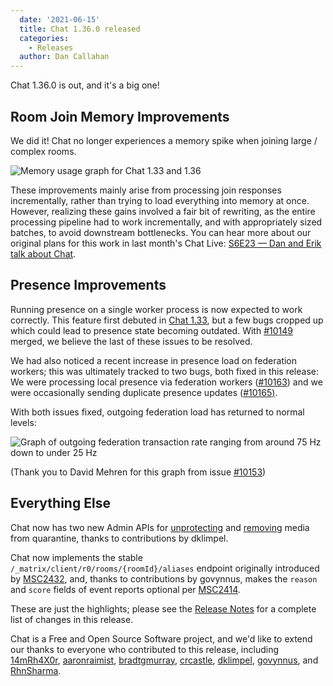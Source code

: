 ```yaml
---
  date: '2021-06-15'
  title: Chat 1.36.0 released
  categories:
    - Releases
  author: Dan Callahan
---
```


Chat 1.36.0 is out, and it's a big one!

## Room Join Memory Improvements

We did it! Chat no longer experiences a memory spike when joining large / complex rooms.

![Memory usage graph for Chat 1.33 and 1.36](/blog/img/2021-06-15-synapse-1.36-join-memory.png)

These improvements mainly arise from processing join responses incrementally, rather than trying to load everything into memory at once. However, realizing these gains involved a fair bit of rewriting, as the entire processing pipeline had to work incrementally, and with appropriately sized batches, to avoid downstream bottlenecks. You can hear more about our original plans for this work in last month's Chat Live: [S6E23 — Dan and Erik talk about Chat](https://www.youtube.com/watch?v=694VuhmVmfo).

## Presence Improvements

Running presence on a single worker process is now expected to work correctly. This feature first debuted in [Chat 1.33](/blog/2021/05/05/synapse-1-33-0-released), but a few bugs cropped up which could lead to presence state becoming outdated. With [#10149](https://github.com/matrix-org/synapse/pull/10149) merged, we believe the last of these issues to be resolved.

We had also noticed a recent increase in presence load on federation workers; this was ultimately tracked to two bugs, both fixed in this release: We were processing local presence via federation workers ([#10163](https://github.com/matrix-org/synapse/pull/10163)) and we were occasionally sending duplicate presence updates ([#10165)](https://github.com/matrix-org/synapse/pull/10165).

With both issues fixed, outgoing federation load has returned to normal levels:

![Graph of outgoing federation transaction rate ranging from around 75 Hz down to under 25 Hz](/blog/img/2021-06-15-synapse-1.36-fed-sender-tx-rate.png)

(Thank you to David Mehren for this graph from issue [#10153](https://github.com/matrix-org/synapse/issues/10153))

## Everything Else

Chat now has two new Admin APIs for [unprotecting](https://github.com/matrix-org/synapse/blob/v1.36.0/docs/admin_api/media_admin_api.md#unprotecting-media-from-being-quarantined) and [removing](https://github.com/matrix-org/synapse/blob/v1.36.0/docs/admin_api/media_admin_api.md#remove-media-from-quarantine-by-id) media from quarantine, thanks to contributions by dklimpel.

Chat now implements the stable `/_matrix/client/r0/rooms/{roomId}/aliases` endpoint originally introduced by [MSC2432](https://github.com/matrix-org/matrix-doc/pull/2432), and, thanks to contributions by govynnus, makes the `reason` and `score` fields of event reports optional per [MSC2414](https://github.com/matrix-org/matrix-doc/pull/2414).

These are just the highlights; please see the [Release Notes](https://github.com/matrix-org/synapse/blob/v1.36.0/CHANGES.md) for a complete list of changes in this release.

Chat is a Free and Open Source Software project, and we'd like to extend our thanks to everyone who contributed to this release, including [14mRh4X0r](https://github.com/14mRh4X0r), [aaronraimist](https://github.com/aaronraimist), [bradtgmurray](https://github.com/bradtgmurray), [crcastle](https://github.com/crcastle), [dklimpel](https://github.com/dklimpel), [govynnus](https://github.com/govynnus), and [RhnSharma](https://github.com/RhnSharma).
